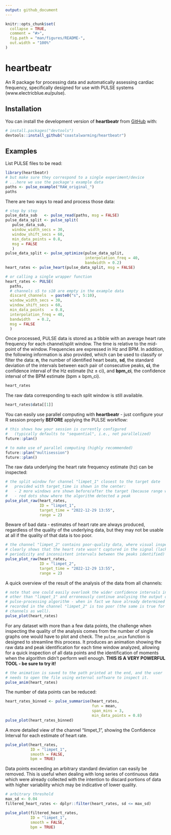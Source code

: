 ```yaml
---
output: github_document
---
```


<!-- README.md is generated from README.Rmd. Please edit that file -->

```r
knitr::opts_chunk$set(
  collapse = TRUE,
  comment = "#>",
  fig.path = "man/figures/README-",
  out.width = "100%"
)
```

# heartbeatr

<!-- badges: start -->
<!-- badges: end -->

An R package for processing data and automatically assessing cardiac frequency, specifically designed for use with PULSE systems (www.electricblue.eu/pulse).

## Installation

You can install the development version of **heartbeatr** from [GitHub](https://github.com/) with:

``` r
# install.packages("devtools")
devtools::install_github("coastalwarming/heartbeatr")
```

## Examples

List PULSE files to be read:

```r
library(heartbeatr)
# but make sure they correspond to a single experiment/device
# ...here we use the package's example data
paths <- pulse_example("RAW_original_")
paths
```

There are two ways to read and process those data:

```r
# step by step
pulse_data_sub   <- pulse_read(paths, msg = FALSE)
pulse_data_split <- pulse_split(
   pulse_data_sub,
   window_width_secs = 30,
   window_shift_secs = 60,
   min_data_points = 0.8, 
   msg = FALSE
   )
pulse_data_split <- pulse_optimize(pulse_data_split,
                                   interpolation_freq = 40,
                                   bandwidth = 0.2)
heart_rates <- pulse_heart(pulse_data_split, msg = FALSE)

# or calling a single wrapper function
heart_rates <- PULSE(
  paths,
  # channels s5 to s10 are empty in the example data
  discard_channels  = paste0("s", 5:10), 
  window_width_secs = 30,
  window_shift_secs = 60,
  min_data_points   = 0.8,
  interpolation_freq = 40,
  bandwidth   = 0.2,
  msg = FALSE
  )
```

Once processed, PULSE data is stored as a tibble with an average heart rate frequency for each channel/split window. The time is relative to the mid-point of the window. Frequencies are expressed in Hz and BPM. In addition, the following information is also provided, which can be used to classify or filter the data: **n**, the number of identified heart beats, **sd**, the standard deviation of the intervals between each pair of consecutive peaks, **ci**, the confidence interval of the Hz estimate (hz ± ci), and **bpm_ci**, the confidence interval of the BPM estimate (bpm ± bpm_ci).

```r
heart_rates
```

The raw data corresponding to each split window is still available.

```r
heart_rates$data[[1]]
```

You can easily use parallel computing with **heartbeatr** - just configure your R session properly **BEFORE** applying the PULSE workflow:

```r
# this shows how your session is currently configured 
#   (typically defaults to "sequential", i.e., not parallelized)
future::plan()

# to make use of parallel computing (highly recommended)
future::plan("multisession")
future::plan()
```

The raw data underlying the heart rate frequency estimate (hz) can be inspected:

```r
# the split window for channel "limpet_1" closest to the target date 
#   provided with target_time is shown in the center:
#   - 2 more windows are shown before/after the target (because range was set to 2)
#   - red dots show where the algorithm detected a peak
pulse_plot_raw(heart_rates, 
               ID = "limpet_1", 
               target_time = "2022-12-29 13:55", 
               range = 2)
```

Beware of bad data - estimates of heart rate are always produced, regardless of the quality of the underlying data, but they may not be usable at all if the quality of that data is too poor.  

```r
# the channel "limpet_2" contains poor-quality data, where visual inspection 
# clearly shows that the heart rate wasn't captured in the signal (lack of 
# periodicity and inconsistent intervals between the peaks identified)
pulse_plot_raw(heart_rates, 
               ID = "limpet_2", 
               target_time = "2022-12-29 13:55", 
               range = 2) 
```

A quick overview of the result of the analysis of the data from all channels:

```r
# note that one could easily overlook the wider confidence intervals in all channels 
# other than "limpet_1" and erroneously continue analysing the output of the 
# pulse-processing algorithm - when in fact we have already determined that data 
# recorded in the channel "limpet_2" is too poor (the same is true for the other 
# channels as well).
pulse_plot(heart_rates)
```

For any dataset with more than a few data points, the challenge when inspecting the quality of the analysis comes from the number of single graphs one would have to plot and check. The `pulse_anim` function is designed to streamline this process. It produces an animation showing the raw data and peak identification for each time window analyzed, allowing for a quick inspection of all data points and the identification of moments when the algorithm didn't perform well enough. **THIS IS A VERY POWERFUL TOOL - be sure to try it!**

```r
# the animation is saved to the path printed at the end, and the user 
# needs to open the file using external software to inspect it.
pulse_anim(heart_rates)
```

The number of data points can be reduced:

```r
heart_rates_binned <- pulse_summarise(heart_rates, 
                                      fun = mean, 
                                      span_mins = 3, 
                                      min_data_points = 0.8)
pulse_plot(heart_rates_binned)
```

A more detailed view of the channel "limpet_1", showing the Confidence Interval for each estimate of heart rate.
```r
pulse_plot(heart_rates, 
           ID = "limpet_1", 
           smooth = FALSE, 
           bpm = TRUE)
```

Data points exceeding an arbitrary standard deviation can easily be removed. This is useful when dealing with long series of continuous data which were already collected with the intention to discard portions of data with higher variability which may be indicative of lower quality.

```r
# arbitrary threshold
max_sd <- 0.04
filtered_heart_rates <- dplyr::filter(heart_rates, sd <= max_sd)

pulse_plot(filtered_heart_rates, 
           ID = "limpet_1", 
           smooth = FALSE, 
           bpm = TRUE)
```
